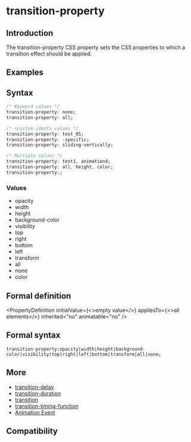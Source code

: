 
# transition-property

## Introduction

The transition-property CSS property sets the CSS properties to which a transition effect should be applied.

## Examples

<Go
  example="css-api"
  img="/assets/doc/css/transition-property.gif"
  defaultEntryFile="dist/transition-property.lynx.bundle"
  defaultFile="src/transition-property/App.tsx"
  entry="src/transition-property"
/>

## Syntax

```css
/* Keyword values */
transition-property: none;
transition-property: all;

/* <custom-ident> values */
transition-property: test_05;
transition-property: -specific;
transition-property: sliding-vertically;

/* Multiple values */
transition-property: test1, animation4;
transition-property: all, height, color;
transition-property:;
```

### Values

- opacity
- width
- height
- background-color
- visibility
- top
- right
- bottom
- left
- transform
- all
- none
- color

## Formal definition


<PropertyDefinition
  initialValue={<>empty value</>}
  appliesTo={<>all elements</>}
  inherited="no"
  animatable="no"
/>

## Formal syntax

```
transition-property:opacity|width|height|background-color|visibility|top|right|left|bottom|transform|all|none;
```

## More

- [transition-delay](./transition-delay.mdx)
- [transition-duration](./transition-duration.mdx)
- [transition](./transition.mdx)
- [transition-timing-function](./transition-timing-function.mdx)
- [Animation Event](../../lynx-api/event/animation-event.mdx)

## Compatibility


<LegacyCompatTable metadata="css/properties/transition-property" />

